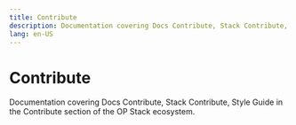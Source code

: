 ```yaml
---
title: Contribute
description: Documentation covering Docs Contribute, Stack Contribute, Style Guide in the Contribute section of the OP Stack ecosystem.
lang: en-US
---
```



# Contribute

Documentation covering Docs Contribute, Stack Contribute, Style Guide in the Contribute section of the OP Stack ecosystem.

<Cards>
  <Card title="Ways to contribute to Optimism Docs" href="/connect/contribute/docs-contribute" />
  <Card title="Contribute to the OP Stack" href="/connect/contribute/stack-contribute" />
  <Card title="Optimism Docs style guide" href="/connect/contribute/style-guide" />
</Cards>
